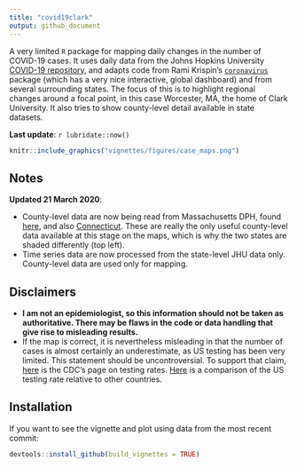 ```yaml
---
title: "covid19clark"
output: github_document
---
```


A very limited `R` package for mapping daily changes in the number of COVID-19 cases. It uses daily data from the Johns Hopkins University [COVID-19 repository](https://github.com/CSSEGISandData/COVID-19/), and adapts code from Rami Krispin's [`coronavirus`](https://github.com/RamiKrispin/coronavirus) package (which has a very nice interactive, global dashboard) and from several surrounding states. The focus of this is to highlight regional changes around a focal point, in this case Worcester, MA, the home of Clark University. It also tries to show county-level detail available in state datasets. 

**Last update**: `r lubridate::now()`
```r
knitr::include_graphics("vignettes/figures/case_maps.png")
```

## Notes
**Updated 21 March 2020**:

- County-level data are now being read from Massachusetts DPH, found
[here](https://www.mass.gov/info-details/covid-19-cases-quarantine-and-monitoring), and also [Connecticut](https://portal.ct.gov/Coronavirus). 
These are really the only useful county-level data available at
this stage on the maps, which is why the two states are shaded
differently (top left). 
- Time series data are now processed from the state-level JHU data only. County-level data are used only for mapping. 

## Disclaimers
- **I am not an epidemiologist, so this information should not be
taken as authoritative. There may be flaws in the code or data
handling that give rise to misleading results.**
- If the map is correct, it is nevertheless misleading in that the
number of cases is almost certainly an underestimate, as US
testing has been very limited. This statement should be
uncontroversial. To support that claim,
[here](https://www.cdc.gov/coronavirus/2019-ncov/cases-updates/testing-in-us.html?CDC_AA_refVal=https%3A%2F%2Fwww.cdc.gov%2Fcoronavirus%2F2019-ncov%2Ftesting-in-us.html)
is the CDC’s page on testing rates. [Here](https://www.businessinsider.com/coronavirus-testing-covid-19-tests-per-capita-chart-us-behind-2020-3?op=1) is a comparison of the US testing rate relative to other
countries.

## Installation

If you want to see the vignette and plot using data from the most recent commit:
```r
devtools::install_github(build_vignettes = TRUE)
```
